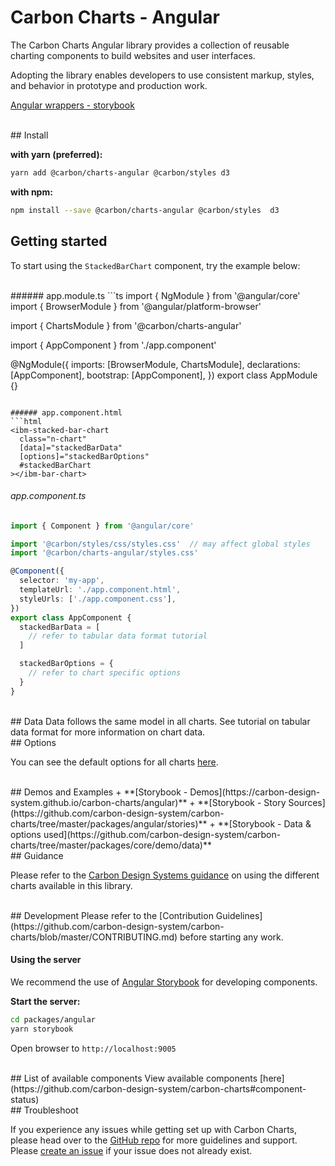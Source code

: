 
<Meta title="Docs/Getting Started/Angular" />

# Carbon Charts - Angular

The Carbon Charts Angular library provides a collection of reusable charting components to build websites
and user interfaces.

Adopting the library enables developers to use consistent markup, styles, and behavior
in prototype and production work.

[Angular wrappers - storybook](https://carbon-design-system.github.io/carbon-charts/angular)

<br/>
## Install

**with yarn (preferred):**
```bash
yarn add @carbon/charts-angular @carbon/styles d3
```

**with npm:**
```bash
npm install --save @carbon/charts-angular @carbon/styles  d3
```

## Getting started

To start using the `StackedBarChart` component, try the example below:


<br/>
###### app.module.ts
```ts
import { NgModule } from '@angular/core'
import { BrowserModule } from '@angular/platform-browser'

import { ChartsModule } from '@carbon/charts-angular'

import { AppComponent } from './app.component'

@NgModule({
  imports: [BrowserModule, ChartsModule],
  declarations: [AppComponent],
  bootstrap: [AppComponent],
})
export class AppModule {}
```

###### app.component.html
```html
<ibm-stacked-bar-chart
  class="n-chart"
  [data]="stackedBarData"
  [options]="stackedBarOptions"
  #stackedBarChart
></ibm-bar-chart>
```

###### app.component.ts
```ts
import { Component } from '@angular/core'

import '@carbon/styles/css/styles.css'  // may affect global styles
import '@carbon/charts-angular/styles.css'

@Component({
  selector: 'my-app',
  templateUrl: './app.component.html',
  styleUrls: ['./app.component.css'],
})
export class AppComponent {
  stackedBarData = [
    // refer to tabular data format tutorial
  ]

  stackedBarOptions = {
    // refer to chart specific options
  }
}
```

<br/>
## Data
Data follows the same model in all charts.
See tutorial on tabular data format for more information on chart data.

<br/>
## Options

You can see the default options for all charts
[here](https://github.com/carbon-design-system/carbon-charts/tree/master/packages/core/src/configuration.ts).

<br/>
## Demos and Examples
+ **[Storybook - Demos](https://carbon-design-system.github.io/carbon-charts/angular)**
+ **[Storybook - Story Sources](https://github.com/carbon-design-system/carbon-charts/tree/master/packages/angular/stories)**
+ **[Storybook - Data & options used](https://github.com/carbon-design-system/carbon-charts/tree/master/packages/core/demo/data)**

<br/>
## Guidance

Please refer to the
[Carbon Design Systems guidance](https://www.carbondesignsystem.com/data-visualization/chart-types)
on using the different charts available in this library.

<br/>
## Development
Please refer to the
[Contribution Guidelines](https://github.com/carbon-design-system/carbon-charts/blob/master/CONTRIBUTING.md)
before starting any work.

#### Using the server
We recommend the use of [Angular Storybook](https://github.com/storybookjs/storybook/tree/next/app/angular)
for developing components.

**Start the server:**
```bash
cd packages/angular
yarn storybook
```

Open browser to `http://localhost:9005`

<br/>
## List of available components
View available components [here](https://github.com/carbon-design-system/carbon-charts#component-status)

<br/>
## Troubleshoot

If you experience any issues while getting set up with Carbon Charts, please head over to the
[GitHub repo](https://github.com/carbon-design-system/carbon-charts) for more guidelines and support.
Please [create an issue](https://github.com/carbon-design-system/carbon-charts/issues) if your issue
does not already exist.